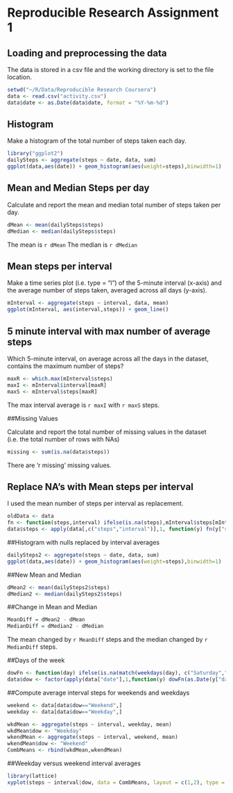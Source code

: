 Reproducible Research Assignment 1
======================================



## Loading and preprocessing the data

The data is stored in a csv file and the working directory is set to the file location.

```r
setwd("~/R/Data/Reproducible Research Coursera")
data <- read.csv("activity.csv")
data$date <- as.Date(data$date, format = "%Y-%m-%d")

```

## Histogram

Make a histogram of the total number of steps taken each day.

```r
library("ggplot2")
dailySteps <- aggregate(steps ~ date, data, sum)
ggplot(data,aes(date)) + geom_histogram(aes(weight=steps),binwidth=1)

```

## Mean and Median Steps per day

Calculate and report the mean and median total number of steps taken per day.

```r
dMean <- mean(dailySteps$steps)
dMedian <- median(dailySteps$steps)

```
The mean is `r dMean`
The median is `r dMedian`

## Mean steps per interval

Make a time series plot (i.e. type = "l") of the 5-minute interval (x-axis) and the average number of steps taken, averaged across all days (y-axis).

```r
mInterval <- aggregate(steps ~ interval, data, mean)
ggplot(mInterval, aes(interval,steps)) + geom_line()

```

## 5 minute interval with max number of average steps

Which 5-minute interval, on average across all the days in the dataset, contains the maximum number of steps?

```r
maxR <- which.max(mInterval$steps)
maxI <- mInterval$interval[maxR]
maxS <- mInterval$steps[maxR]
```
The max interval average is `r maxI` with `r maxS` steps.

##Missing Values

Calculate and report the total number of missing values in the dataset (i.e. the total number of rows with NAs)

```r
missing <- sum(is.na(data$steps))
```
There are 'r missing' missing values.

## Replace NA's with Mean steps per interval

I used the mean number of steps per interval as replacement.

```r
oldData <- data
fn <- function(steps,interval) ifelse(is.na(steps),mInterval$steps[mInterval$interval==interval],steps)
data$steps <- apply(data[,c("steps","interval")],1, function(y) fn(y["steps"],y["interval"]) )

```
##Histogram with nulls replaced by interval averages

```r

dailySteps2 <- aggregate(steps ~ date, data, sum)
ggplot(data,aes(date)) + geom_histogram(aes(weight=steps),binwidth=1)

```
##New Mean and Median

```r
dMean2 <- mean(dailySteps2$steps)
dMedian2 <- median(dailySteps2$steps)
```
##Change in Mean and Median

```r
MeanDiff = dMean2 - dMean
MedianDiff = dMedian2 - dMedian

```
The mean changed by `r MeanDiff` steps and the median changed by `r MedianDiff` steps.

##Days of the week

```r
dowFn <- function(day) ifelse(is.na(match(weekdays(day), c("Saturday","Sunday"))),"Weekday","Weekend")
data$dow <- factor(apply(data["date"],1,function(y) dowFn(as.Date(y["date"]))))

```

##Compute average interval steps for weekends and weekdays

```r
weekend <- data[data$dow=="Weekend",]
weekday <- data[data$dow=="Weekday",]

wkdMean <- aggregate(steps ~ interval, weekday, mean)
wkdMean$dow <- "Weekday"
wkendMean <- aggregate(steps ~ interval, weekend, mean)
wkendMean$dow <- "Weekend"
CombMeans <- rbind(wkdMean,wkendMean)
```

##Weekday versus weekend interval averages

```r
library(lattice)
xyplot(steps ~ interval|dow, data = CombMeans, layout = c(1,2), type = "l")

```
